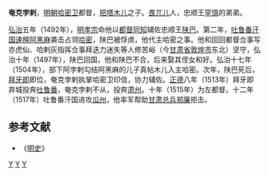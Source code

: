 '''奄克孛剌'''，[[明朝|明朝]][[哈密卫|哈密卫]]都督，[[把塔木儿|把塔木儿]]之子。[[畏兀儿|畏兀儿]]人，忠顺王[[罕慎|罕慎]]的弟弟。

[[弘治_(明朝)|弘治]]五年（1492年），[[明孝宗|明孝宗]]命他以[[都督|都督]][[同知|同知]]辅佐忠顺王[[陕巴|陕巴]]。第二年，[[吐鲁番汗国|吐鲁番汗国]][[速檀阿黑麻|速檀阿黑麻]]袭击占领[[哈密|哈密]]，陕巴被俘虏，他代主哈密之事。他和回回都督佥事写亦虎仙、哈剌灰指挥佥事拜迭力迷失等人修苦峪（今[[甘肃省|甘肃省]][[敦煌市|敦煌市]]东北）坚守，弘治十年（1497年），陕巴回国，他和陕巴不合，后来娶其侄女和好。弘治十七年（1504年），部下阿孛剌勾结阿黑麻的儿子真帖木儿入主哈密。次年，陕巴死后，[[拜牙即|拜牙即]]即位，奄克孛剌执掌哈密卫印信，协力辅佐。[[正德_(明朝)|正德]]八年（1513年）拜牙即弃城投奔[[吐鲁番|吐鲁番]]，奄克孛剌不从，投奔[[肃州|肃州]]。十年（1515年）为左都督。十二年（1517年）吐鲁番汗国进攻[[瓜州|瓜州]]，他率军帮助[[甘肃|甘肃]][[总兵|总兵]][[郑廉|郑廉]]拒击。
== 参考文献 ==
*《[[明史|明史]]》

[[Category:哈密国政治人物|Y]]
[[Category:明朝都督|Y]]
[[Category:明朝畏兀儿人|Y]]